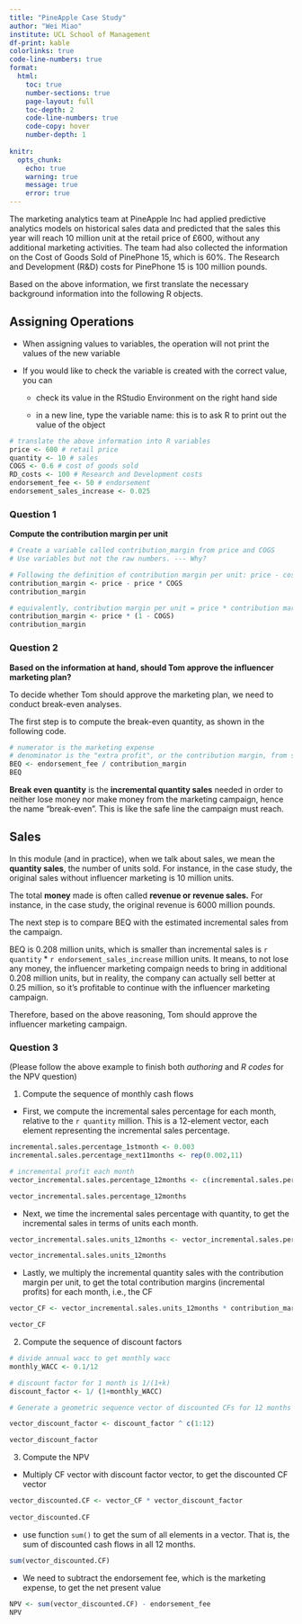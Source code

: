 ```yaml
---
title: "PineApple Case Study"
author: "Wei Miao"
institute: UCL School of Management
df-print: kable
colorlinks: true
code-line-numbers: true
format:
  html: 
    toc: true
    number-sections: true
    page-layout: full
    toc-depth: 2
    code-line-numbers: true
    code-copy: hover
    number-depth: 1
    
knitr:
  opts_chunk:
    echo: true
    warning: true
    message: true
    error: true
---
```


The marketing analytics team at PineApple Inc had applied predictive analytics models on historical sales data and predicted that the sales this year will reach 10 million unit at the retail price of £600, without any additional marketing activities. The team had also collected the information on the Cost of Goods Sold of PinePhone 15, which is 60%. The Research and Development (R&D) costs for PinePhone 15 is 100 million pounds.

Based on the above information, we first translate the necessary background information into the following R objects.

::: callout-tip
## Assigning Operations

-   When assigning values to variables, the operation will not print the values of the new variable

-   If you would like to check the variable is created with the correct value, you can

    -   check its value in the RStudio Environment on the right hand side

    -   in a new line, type the variable name: this is to ask R to print out the value of the object
:::

```r
# translate the above information into R variables
price <- 600 # retail price
quantity <- 10 # sales 
COGS <- 0.6 # cost of goods sold
RD_costs <- 100 # Research and Development costs
endorsement_fee <- 50 # endorsement
endorsement_sales_increase <- 0.025

```

### Question 1

**Compute the contribution margin per unit**

```r
# Create a variable called contribution_margin from price and COGS
# Use variables but not the raw numbers. --- Why?

# Following the definition of contribution margin per unit: price - cost
contribution_margin <- price - price * COGS
contribution_margin
```

```r

# equivalently, contribution margin per unit = price * contribution margin rate  
contribution_margin <- price * (1 - COGS) 
contribution_margin
```

### Question 2

**Based on the information at hand, should Tom approve the influencer marketing plan?**

To decide whether Tom should approve the marketing plan, we need to conduct break-even analyses.

The first step is to compute the break-even quantity, as shown in the following code.

```r
# numerator is the marketing expense
# denominator is the "extra profit", or the contribution margin, from selling one more unit
BEQ <- endorsement_fee / contribution_margin
BEQ
```

**Break even quantity** is the **incremental quantity sales** needed in order to neither lose money nor make money from the marketing campaign, hence the name "break-even". This is like the safe line the campaign must reach.

::: callout-tip
## Sales

In this module (and in practice), when we talk about sales, we mean the **quantity sales**, the number of units sold. For instance, in the case study, the original sales without influencer marketing is 10 million units.

The total **money** made is often called **revenue or revenue sales.** For instance, in the case study, the original revenue is 6000 million pounds.
:::

The next step is to compare BEQ with the estimated incremental sales from the campaign.

BEQ is 0.208 million units, which is smaller than incremental sales is `r quantity` \* `r endorsement_sales_increase` million units. It means, to not lose any money, the influencer marketing compaign needs to bring in additional 0.208 million units, but in reality, the company can actually sell better at 0.25 million, so it's profitable to continue with the influencer marketing campaign.

Therefore, based on the above reasoning, Tom should approve the influencer marketing campaign.

### Question 3

(Please follow the above example to finish both *authoring* and *R codes* for the NPV question)

1.  Compute the sequence of monthly cash flows

-   First, we compute the incremental sales percentage for each month, relative to the `r quantity` million. This is a 12-element vector, each element representing the incremental sales percentage.

```r
incremental.sales.percentage_1stmonth <- 0.003
incremental.sales.percentage_next11months <- rep(0.002,11)

# incremental profit each month
vector_incremental.sales.percentage_12months <- c(incremental.sales.percentage_1stmonth,incremental.sales.percentage_next11months)

vector_incremental.sales.percentage_12months

```

-   Next, we time the incremental sales percentage with quantity, to get the incremental sales in terms of units each month.

```r
vector_incremental.sales.units_12months <- vector_incremental.sales.percentage_12months * quantity

vector_incremental.sales.units_12months

```

-   Lastly, we multiply the incremental quantity sales with the contribution margin per unit, to get the total contribution margins (incremental profits) for each month, i.e., the CF

```r
vector_CF <- vector_incremental.sales.units_12months * contribution_margin

vector_CF
```

2.  Compute the sequence of discount factors

```r
# divide annual wacc to get monthly wacc
monthly_WACC <- 0.1/12 

# discount factor for 1 month is 1/(1+k)
discount_factor <- 1/ (1+monthly_WACC)

# Generate a geometric sequence vector of discounted CFs for 12 months

vector_discount_factor <- discount_factor ^ c(1:12)

vector_discount_factor
```

3.  Compute the NPV

-   Multiply CF vector with discount factor vector, to get the discounted CF vector

```r

vector_discounted.CF <- vector_CF * vector_discount_factor 
  
vector_discounted.CF


```

-   use function `sum()` to get the sum of all elements in a vector. That is, the sum of discounted cash flows in all 12 months.

```r
sum(vector_discounted.CF)
```

-   We need to subtract the endorsement fee, which is the marketing expense, to get the net present value

```r
NPV <- sum(vector_discounted.CF) - endorsement_fee
NPV
```
